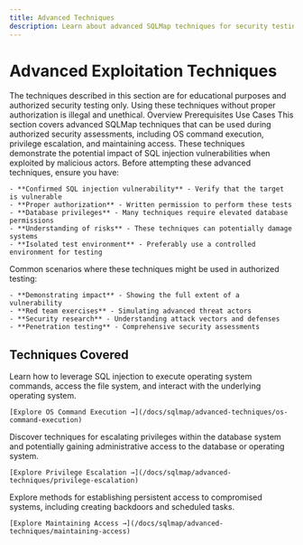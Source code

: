 ```yaml
---
title: Advanced Techniques
description: Learn about advanced SQLMap techniques for security testing
---
```


# Advanced Exploitation Techniques

<Note title="Ethical Warning" type="warning">
The techniques described in this section are for educational purposes and authorized security testing only. Using these techniques without proper authorization is illegal and unethical.
</Note>

<Tabs defaultValue="overview" className="pt-5 pb-1">
  <TabsList>
    <TabsTrigger value="overview">Overview</TabsTrigger>
    <TabsTrigger value="prerequisites">Prerequisites</TabsTrigger>
    <TabsTrigger value="scenarios">Use Cases</TabsTrigger>
  </TabsList>
  <TabsContent value="overview">
    This section covers advanced SQLMap techniques that can be used during authorized security assessments, including OS command execution, privilege escalation, and maintaining access. These techniques demonstrate the potential impact of SQL injection vulnerabilities when exploited by malicious actors.
  </TabsContent>
  <TabsContent value="prerequisites">
    Before attempting these advanced techniques, ensure you have:
    
    - **Confirmed SQL injection vulnerability** - Verify that the target is vulnerable
    - **Proper authorization** - Written permission to perform these tests
    - **Database privileges** - Many techniques require elevated database permissions
    - **Understanding of risks** - These techniques can potentially damage systems
    - **Isolated test environment** - Preferably use a controlled environment for testing
  </TabsContent>
  <TabsContent value="scenarios">
    Common scenarios where these techniques might be used in authorized testing:
    
    - **Demonstrating impact** - Showing the full extent of a vulnerability
    - **Red team exercises** - Simulating advanced threat actors
    - **Security research** - Understanding attack vectors and defenses
    - **Penetration testing** - Comprehensive security assessments
  </TabsContent>
</Tabs>

## Techniques Covered

<Stepper>
  <StepperItem title="OS Command Execution">
    Learn how to leverage SQL injection to execute operating system commands, access the file system, and interact with the underlying operating system.
    
    [Explore OS Command Execution →](/docs/sqlmap/advanced-techniques/os-command-execution)
  </StepperItem>
  <StepperItem title="Privilege Escalation">
    Discover techniques for escalating privileges within the database system and potentially gaining administrative access to the database or operating system.
    
    [Explore Privilege Escalation →](/docs/sqlmap/advanced-techniques/privilege-escalation)
  </StepperItem>
  <StepperItem title="Maintaining Access">
    Explore methods for establishing persistent access to compromised systems, including creating backdoors and scheduled tasks.
    
    [Explore Maintaining Access →](/docs/sqlmap/advanced-techniques/maintaining-access)
  </StepperItem>
</Stepper>
